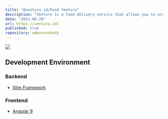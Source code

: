 ---
title: "@venturo.id/Food Venturo"
description: "Venturo is a food delivery service that allows you to order food from your favorite restaurants and have it delivered to your door."
date: "2022-08-20"
url: https://venturo.id/
published: true
repository: ambonxnobody
---


[![](https://ambonxnobody.vercel.app/projects/food.png)](https://venturo.id/)

## Development Environment

### Backend
- [Slim Framework](https://www.slimframework.com/)

### Frontend
- [Angular 9](https://angular.io/)
